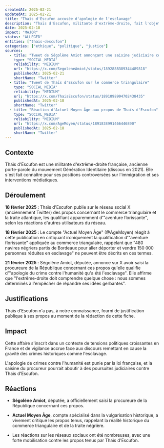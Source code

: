 ```yaml
---
createdAt: 2025-02-21
updatedAt: 2025-02-21
title: "Thaïs d'Escufon accusée d'apologie de l'esclavage"
description: "Thaïs d'Escufon, militante d'extrême-droite, fait l'objet d'une saisine judiciaire pour apologie de crime contre l'humanité suite à des propos sur le commerce triangulaire"
date: 2025-02-18
impact: "MAJOR"
status: "ALLEGED"
entities: ["thais-descufon"]
categories: ["ethique", "politique", "justice"]
sources:
  - title: "Tweet de Ségolène Amiot annonçant une saisine judiciaire contre Thaïs d'Escufon"
    type: "SOCIAL_MEDIA"
    reliability: "MEDIUM"
    url: "https://x.com/SegoleneAmiot/status/1892888389344489818"
    publishedAt: 2025-02-21
    shortName: "Twitter"
  - title: "Tweet de Thaïs d'Escufon sur le commerce triangulaire"
    type: "SOCIAL_MEDIA"
    reliability: "MEDIUM"
    url: "https://x.com/ThaisEscufon/status/1891098994702438435"
    publishedAt: 2025-02-18
    shortName: "Twitter"
  - title: "Réaction d'Actuel Moyen Âge aux propos de Thaïs d'Escufon"
    type: "SOCIAL_MEDIA"
    reliability: "MEDIUM"
    url: "https://x.com/AgeMoyen/status/1891838991466446890"
    publishedAt: 2025-02-18
    shortName: "Twitter"
---
```


## Contexte

Thaïs d'Escufon est une militante d'extrême-droite française, ancienne porte-parole du mouvement Génération Identitaire (dissous en 2021). Elle s'est fait connaître pour ses positions controversées sur l'immigration et ses interventions médiatiques.

## Déroulement

**18 février 2025** : Thaïs d'Escufon publie sur le réseau social X (anciennement Twitter) des propos concernant le commerce triangulaire et la traite atlantique, les qualifiant apparemment d'"aventure florissante", selon les réactions d'autres utilisateurs du réseau.

**18 février 2025** : Le compte "Actuel Moyen Âge" (@AgeMoyen) réagit à cette publication en critiquant ironiquement la qualification d'"aventure florissante" appliquée au commerce triangulaire, rappelant que "480 navires négriers partis de Bordeaux pour aller déporter et vendre 150 000 personnes réduites en esclavage" ne peuvent être décrits en ces termes.

**21 février 2025** : Ségolène Amiot, députée, annonce sur X avoir saisi la procureure de la République concernant ces propos qu'elle qualifie d'"apologie du crime contre l'humanité qu'a été l'esclavage". Elle affirme que "l'extrême-droite doit comprendre quelque chose : nous sommes déterminés à l'empêcher de répandre ses idées gerbantes".

## Justifications

Thaïs d'Escufon n'a pas, à notre connaissance, fourni de justification publique à ses propos au moment de la rédaction de cette fiche.

## Impact

Cette affaire s'inscrit dans un contexte de tensions politiques croissantes en France et de vigilance accrue face aux discours remettant en cause la gravité des crimes historiques comme l'esclavage.

L'apologie de crimes contre l'humanité est punie par la loi française, et la saisine du procureur pourrait aboutir à des poursuites judiciaires contre Thaïs d'Escufon.

## Réactions

- **Ségolène Amiot**, députée, a officiellement saisi la procureure de la République concernant ces propos.

- **Actuel Moyen Âge**, compte spécialisé dans la vulgarisation historique, a vivement critiqué les propos tenus, rappelant la réalité historique du commerce triangulaire et de la traite négrière.

- Les réactions sur les réseaux sociaux ont été nombreuses, avec une forte mobilisation contre les propos tenus par Thaïs d'Escufon. 
